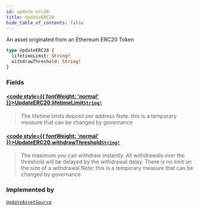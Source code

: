 ```yaml
---
id: update-erc20
title: UpdateERC20
hide_table_of_contents: false
---
```








An asset originated from an Ethereum ERC20 Token

```graphql
type UpdateERC20 {
  lifetimeLimit: String!
  withdrawThreshold: String!
}
```


### Fields

#### [<code style={{ fontWeight: 'normal' }}>UpdateERC20.<b>lifetimeLimit</b></code>](#)<Bullet />[`String!`](/testnet/api/graphql/scalars/string) <Badge class="secondary" text="non-null"/> <Badge class="secondary" text="scalar"/>
> The lifetime limits deposit per address
Note: this is a temporary measure that can be changed by governance
> 

#### [<code style={{ fontWeight: 'normal' }}>UpdateERC20.<b>withdrawThreshold</b></code>](#)<Bullet />[`String!`](/testnet/api/graphql/scalars/string) <Badge class="secondary" text="non-null"/> <Badge class="secondary" text="scalar"/>
> The maximum you can withdraw instantly. All withdrawals over the threshold will be delayed by the withdrawal delay.
There is no limit on the size of a withdrawal
Note: this is a temporary measure that can be changed by governance
> 



### Implemented by

[`UpdateAssetSource`](/testnet/api/graphql/unions/update-asset-source)  <Badge class="secondary" text="union"/>



